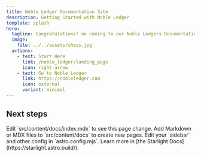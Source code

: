 ```yaml
---
title: Noble Ledger Documentation Site
description: Getting Started with Noble Ledger
template: splash
hero:
  tagline: Congratulations! on coming to our Noble Ledgers Documentation Site
  image:
    file: ../../assets/chess.jpg
  actions:
    - text: Start Here
      link: /noble_ledger/landing_page
      icon: right-arrow
    - text: Go to Noble Ledger
      link: https://nobleledger.com
      icon: external
      variant: minimal
---
```



## Next steps

<CardGrid stagger>
  <Card title="Get Started with Noble Ledger" icon="pencil">
    Edit `src/content/docs/index.mdx` to see this page change.
  </Card>
  <Card title="Add new content" icon="add-document">
    Add Markdown or MDX files to `src/content/docs` to create new pages.
  </Card>
  <Card title="Configure your site" icon="setting">
    Edit your `sidebar` and other config in `astro.config.mjs`.
  </Card>
  <Card title="Read the docs" icon="open-book">
    Learn more in [the Starlight Docs](https://starlight.astro.build/).
  </Card>
</CardGrid>
